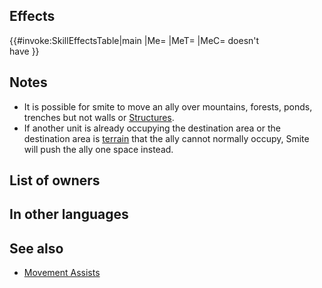 {{Assist
|tagid=SID_ぶちかまし
|name=Smite
|range=1
|effect=Pushes target ally 2 spaces away.
|cost=150
|exclusive=0
|required=-
|canUseMove={{MoveList|all}}
|canUseWeapon={{WeaponList|exclude=Staff}}
|properties=random_all,random_inherit_base
}}
==Effects==
{{#invoke:SkillEffectsTable|main
|Me={{Eft|Smite Units}}
|MeT={{Tgt|Target Ally}}
|MeC={{Tgt|Target Ally}} doesn't<br>have {{SEt|Isolation}}
}}

==Notes==
{{Movement skill notes|notBeforeRokkr=1}}
* It is possible for smite to move an ally over mountains, forests, ponds, trenches but not walls or [[Structures]].
* If another unit is already occupying the destination area or the destination area is [[terrain]] that the ally cannot normally occupy, Smite will push the ally one space instead.
==List of owners==
{{Skill Hero List}}
==In other languages==
{{OtherLanguages
|japanese=ぶちかまし
|german=Pein
|spanishEU=Empellón
|spanishLA=Choque
|french=Charge
|italian=Urto
|chineseTW=重擊
|portuguese=Impulsão
}}
==See also==
* [[Movement Assists]]
{{Assists Navbox}}